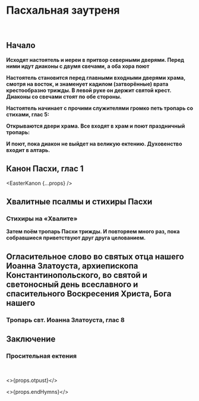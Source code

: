 
<span id="nachalo" />

# Пасхальная заутреня

<br />

## Начало

**Исходят настоятель и иереи в притвор северными дверями. Перед ними идут диаконы с двумя свечами, а оба хора поют**

<MdxLoader src="Matins/StihiraBeforeEastZautr" lang={props.lang} />

**Настоятель становится перед главными входными дверями храма, смотря на восток, и знаменует кадилом (затворённые) врата крестообразно трижды. В левой руке он держит святой крест. Диаконы со свечами стоят по обе стороны.**

<MdxLoader src="Matins/Vozglas" lang={props.lang} />

**Настоятель начинает с прочими служителями громко петь тропарь со стихами, глас 5:**

<MdxLoader src="Shared/DaVosstanetBog" lang={props.lang} />

**Открываются двери храма. Все входят в храм и поют праздничный тропарь:**

<MdxLoader src="Shared/EasterTroparion" lang={props.lang} />

**И поют, пока диакон не выйдет на великую ектению. Духовенство входит в алтарь.**

<MdxLoader src="Matins/VelikayaEktenia" lang={props.lang} />

## Канон Пасхи, глас 1

<EasterKanon {...props} />

## Хвалитные псалмы и стихиры Пасхи

<MdxLoader src="Matins/MalayaEkteniaBeforeHvalit" lang={props.lang} />

<Exapostilari date={props.date} />

<MdxLoader src="Matins/HvalitniePsalmi" lang={props.lang} />

### Стихиры на «Хвалите»

<StihiriNaHvalite date={props.date} day={props.day} />

**Затем поём тропарь Пасхи трижды. И повторяем много раз, пока собравшиеся приветствуют друг друга целованием.**

## Огласительное слово во святых отца нашего Иоанна Златоуста, архиепископа Константинопольского, во святой и светоносный день всеславного и спасительного Воскресения Христа, Бога нашего

<MdxLoader src="Shared/OglasitSlovo" lang={props.lang} />

### Тропарь свт. Иоанна Златоуста, глас 8

<MdxLoader src="Shared/TropIoannZlatoust" lang={props.lang} />

<MdxLoader src="Shared/SugubajaKratkaja" lang={props.lang} />

## Заключение

### Просительная ектения

<MdxLoader src="Vespers/PrositelnayaEktenia" lang={props.lang} />
<MdxLoader src="Matins/AfterPrositelnaya" lang={props.lang} />
<br />
<MdxLoader src="Shared/MirVsem" lang={props.lang} />
<MdxLoader src="Matins/PrayerGlavopriklonnaja" lang={props.lang} />

<>{props.otpust}</>

<>{props.endHymns}</>
